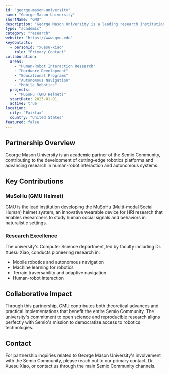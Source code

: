 ```yaml
---
id: "george-mason-university"
name: "George Mason University"
shortName: "GMU"
description: "George Mason University is a leading research institution partnering with Semio Community on robotics and human-robot interaction initiatives, including the development of innovative hardware platforms and advancing research in autonomous systems."
type: "academic"
category: "research"
website: "https://www.gmu.edu"
keyContacts:
  - personId: "xuesu-xiao"
    role: "Primary Contact"
collaboration:
  areas:
    - "Human-Robot Interaction Research"
    - "Hardware Development"
    - "Educational Programs"
    - "Autonomous Navigation"
    - "Mobile Robotics"
  projects:
    - "MuSoHu (GMU Helmet)"
  startDate: 2023-01-01
  active: true
location:
  city: "Fairfax"
  country: "United States"
featured: false
---
```


## Partnership Overview

George Mason University is an academic partner of the Semio Community, contributing to the development of cutting-edge robotics platforms and advancing research in human-robot interaction and autonomous systems.

## Key Contributions

### MuSoHu (GMU Helmet)

GMU is the lead institution developing the MuSoHu (Multi-modal Social Human) helmet system, an innovative wearable device for HRI research that enables researchers to study human social signals and behaviors in naturalistic settings.

### Research Excellence

The university's Computer Science department, led by faculty including Dr. Xuesu Xiao, conducts pioneering research in:
- Mobile robotics and autonomous navigation
- Machine learning for robotics
- Terrain traversability and adaptive navigation
- Human-robot interaction

## Collaborative Impact

Through this partnership, GMU contributes both theoretical advances and practical implementations that benefit the entire Semio Community. The university's commitment to open science and reproducible research aligns perfectly with Semio's mission to democratize access to robotics technologies.

## Contact

For partnership inquiries related to George Mason University's involvement with the Semio Community, please reach out to our primary contact, Dr. Xuesu Xiao, or contact us through the main Semio Community channels.
